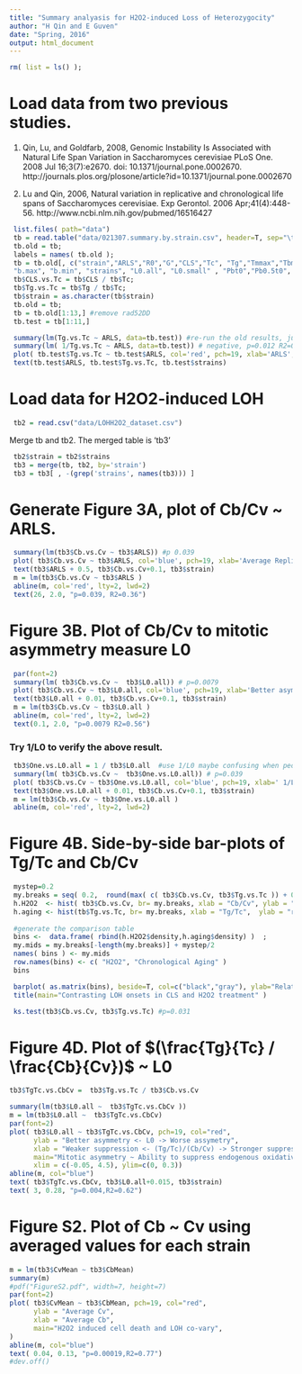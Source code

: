 ```yaml
---
title: "Summary analyasis for H2O2-induced Loss of Heterozygocity"
author: "H Qin and E Guven"
date: "Spring, 2016"
output: html_document
---
```


```r
rm( list = ls() );
```

# Load data from two previous studies. 

(1) Qin, Lu, and Goldfarb, 2008,
Genomic Instability Is Associated with Natural Life Span Variation in Saccharomyces cerevisiae
PLoS One. 2008 Jul 16;3(7):e2670. doi: 10.1371/journal.pone.0002670.
http://journals.plos.org/plosone/article?id=10.1371/journal.pone.0002670

(2) Lu and Qin, 2006, 
Natural variation in replicative and chronological life spans of Saccharomyces cerevisiae.
Exp Gerontol. 2006 Apr;41(4):448-56.
http://www.ncbi.nlm.nih.gov/pubmed/16516427

```r
 list.files( path="data")
 tb = read.table("data/021307.summary.by.strain.csv", header=T, sep="\t");
 tb.old = tb;
 labels = names( tb.old );
 tb = tb.old[, c("strain","ARLS","R0","G","CLS","Tc", "Tg","Tmmax","Tbmax", "Td", "Tdmax","TLmax","Lmax", 
 "b.max", "b.min", "strains", "L0.all", "L0.small" , "Pbt0","Pb0.5t0", "Pbt0.b") ];
 tb$CLS.vs.Tc = tb$CLS / tb$Tc; 
 tb$Tg.vs.Tc = tb$Tg / tb$Tc;
 tb$strain = as.character(tb$strain)
 tb.old = tb;
 tb = tb.old[1:13,] #remove rad52DD
 tb.test = tb[1:11,]   
```

```r
 summary(lm(Tg.vs.Tc ~ ARLS, data=tb.test)) #re-run the old results, just to double-check
 summary(lm( 1/Tg.vs.Tc ~ ARLS, data=tb.test)) # negative, p=0.012 R2=0.52
 plot( tb.test$Tg.vs.Tc ~ tb.test$ARLS, col='red', pch=19, xlab='ARLS', ylab='Tg/Tc' )
 text(tb.test$ARLS, tb.test$Tg.vs.Tc, tb.test$strains)
```

# Load data for H2O2-induced LOH 
```r
 tb2 = read.csv("data/LOHH2O2_dataset.csv") 
```

Merge tb and tb2. The merged table is 'tb3' 
```r
 tb2$strain = tb2$strains
 tb3 = merge(tb, tb2, by='strain')
 tb3 = tb3[ , -(grep('strains', names(tb3))) ]
```

# Generate Figure 3A, plot of Cb/Cv ~ ARLS. 

```r
 summary(lm(tb3$Cb.vs.Cv ~ tb3$ARLS)) #p 0.039
 plot( tb3$Cb.vs.Cv ~ tb3$ARLS, col='blue', pch=19, xlab='Average Replicative Lifespan', ylab='sensitive<= Cb/Cv => tolerant', xlim=c(22,38),ylim=c(-0.1,2.8), main="Tolerance to H2O2 induced LOH, Cb/Cv ~ average RLS")
 text(tb3$ARLS + 0.5, tb3$Cb.vs.Cv+0.1, tb3$strain)
 m = lm(tb3$Cb.vs.Cv ~ tb3$ARLS )
 abline(m, col='red', lty=2, lwd=2)
 text(26, 2.0, "p=0.039, R2=0.36")
```


# Figure 3B. Plot of Cb/Cv to mitotic asymmetry measure L0 

```r
 par(font=2)
 summary(lm( tb3$Cb.vs.Cv ~  tb3$L0.all)) # p=0.0079
 plot( tb3$Cb.vs.Cv ~ tb3$L0.all, col='blue', pch=19, xlab='Better asymmetry <- L0 -> Worse asymmetry', ylab='sensitive <- Cb/Cv ->tolerant', xlim=c(0, 0.3),ylim=c(-0.1,2.5), main="Cb/Cv ~ an inverse measure of mitotic asymmetry L0")
 text(tb3$L0.all + 0.01, tb3$Cb.vs.Cv+0.1, tb3$strain)
 m = lm(tb3$Cb.vs.Cv ~ tb3$L0.all )
 abline(m, col='red', lty=2, lwd=2)
 text(0.1, 2.0, "p=0.0079 R2=0.56")
```

### Try 1/L0 to verify the above result.  
```r
 tb3$One.vs.L0.all = 1 / tb3$L0.all  #use 1/L0 maybe confusing when people try to compare this study with Qin08 results.
 summary(lm( tb3$Cb.vs.Cv ~  tb3$One.vs.L0.all)) # p=0.039
 plot( tb3$Cb.vs.Cv ~ tb3$One.vs.L0.all, col='blue', pch=19, xlab=' 1/L0', ylab='Cb/Cv', xlim=c(2,19),ylim=c(0.2, 2.8) )
 text(tb3$One.vs.L0.all + 0.01, tb3$Cb.vs.Cv+0.1, tb3$strain)
 m = lm(tb3$Cb.vs.Cv ~ tb3$One.vs.L0.all )
 abline(m, col='red', lty=2, lwd=2)
```

 
# Figure 4B. Side-by-side bar-plots of Tg/Tc and Cb/Cv

```r
 mystep=0.2
 my.breaks = seq( 0.2,  round(max( c( tb3$Cb.vs.Cv, tb3$Tg.vs.Tc )) + 0.2, 1) ,by= mystep ); 
 h.H2O2  <- hist( tb3$Cb.vs.Cv, br= my.breaks, xlab = "Cb/Cv", ylab = "relative density", freq=F, plot=F ) ; 
 h.aging <- hist(tb$Tg.vs.Tc, br= my.breaks, xlab = "Tg/Tc",  ylab = "relative density", freq=F, plot=F ) ;
 
 #generate the comparison table
 bins <-  data.frame( rbind(h.H2O2$density,h.aging$density) )  ;
 my.mids = my.breaks[-length(my.breaks)] + mystep/2
 names( bins ) <- my.mids
 row.names(bins) <- c( "H2O2", "Chronological Aging" )
 bins

 barplot( as.matrix(bins), beside=T, col=c("black","gray"), ylab="Relative Frequency", xlab="Ratios", legend= c( "Cb/Cv H2O2", "Tg/Tc CLS" )  );
 title(main="Contrasting LOH onsets in CLS and H2O2 treatment" )

 ks.test(tb3$Cb.vs.Cv, tb3$Tg.vs.Tc) #p=0.031
```


# Figure 4D. Plot of $(\frac{Tg}{Tc} / \frac{Cb}{Cv})$  ~ L0


```r
tb3$TgTc.vs.CbCv =  tb3$Tg.vs.Tc / tb3$Cb.vs.Cv 

summary(lm(tb3$L0.all ~  tb3$TgTc.vs.CbCv ))
m = lm(tb3$L0.all ~  tb3$TgTc.vs.CbCv)
par(font=2) 
plot( tb3$L0.all ~ tb3$TgTc.vs.CbCv, pch=19, col="red", 
      ylab = "Better asymmetry <- L0 -> Worse assymetry",
      xlab = "Weaker suppression <- (Tg/Tc)/(Cb/Cv) -> Stronger suppression",
      main="Mitotic asymmetry ~ Ability to suppress endogenous oxidative stress",
      xlim = c(-0.05, 4.5), ylim=c(0, 0.3))
abline(m, col="blue")
text( tb3$TgTc.vs.CbCv, tb3$L0.all+0.015, tb3$strain)
text( 3, 0.28, "p=0.004,R2=0.62")
```

# Figure S2. Plot of Cb ~ Cv using averaged values for each strain

```r
m = lm(tb3$CvMean ~ tb3$CbMean)
summary(m)
#pdf("FigureS2.pdf", width=7, height=7)
par(font=2) 
plot( tb3$CvMean ~ tb3$CbMean, pch=19, col="red", 
      ylab = "Average Cv",
      xlab = "Average Cb",
      main="H2O2 induced cell death and LOH co-vary",
)
abline(m, col="blue")
text( 0.04, 0.13, "p=0.00019,R2=0.77")
#dev.off()


```


